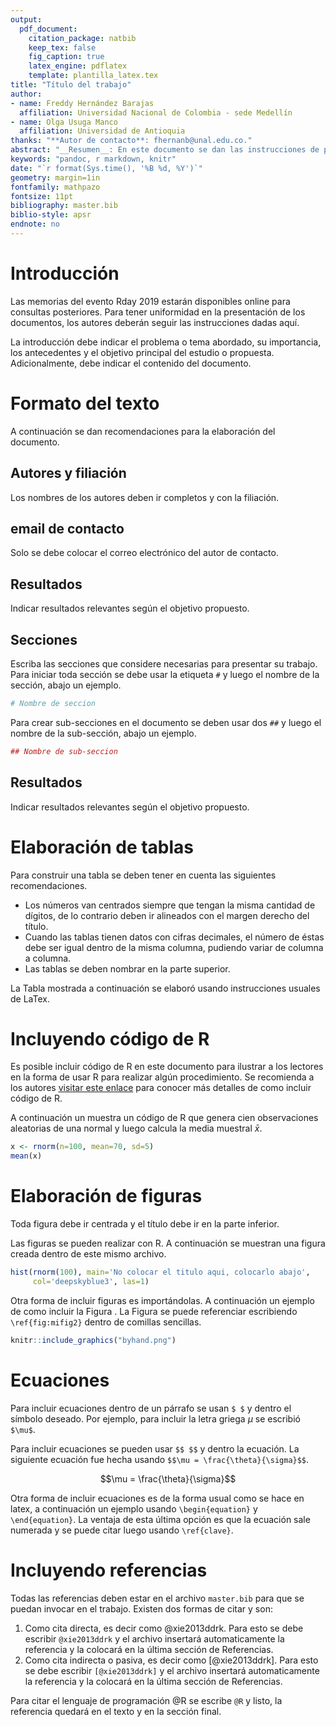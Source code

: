 ```yaml
---
output: 
  pdf_document:
    citation_package: natbib
    keep_tex: false
    fig_caption: true
    latex_engine: pdflatex
    template: plantilla_latex.tex
title: "Título del trabajo"
author:
- name: Freddy Hernández Barajas
  affiliation: Universidad Nacional de Colombia - sede Medellín
- name: Olga Usuga Manco
  affiliation: Universidad de Antioquia
thanks: "**Autor de contacto**: fhernanb@unal.edu.co."
abstract: "__Resumen__: En este documento se dan las instrucciones de presentación de trabajos para el Rday Medellín 2019. Este resumen debe contener i) el objetivo del trabajo; ii) el diseño metodológico usado en el trabajo; iii) hallazgos o principales resultados encontrados; y iv) las implicaciones prácticas. El resumen del trabajo debe tener máximo 250 palabras."
keywords: "pandoc, r markdown, knitr"
date: "`r format(Sys.time(), '%B %d, %Y')`"
geometry: margin=1in
fontfamily: mathpazo
fontsize: 11pt
bibliography: master.bib
biblio-style: apsr
endnote: no
---
```


# Introducción
Las memorias del evento Rday 2019 estarán disponibles online para consultas posteriores. Para tener uniformidad en la presentación de los documentos, los autores deberán seguir las instrucciones dadas aquí. \newline

La introducción debe indicar el problema o tema abordado, su importancia, los antecedentes y el objetivo principal del estudio o propuesta. Adicionalmente, debe indicar el contenido del documento.

# Formato del texto
A continuación se dan recomendaciones para la elaboración del documento.

## Autores y filiación
Los nombres de los autores deben ir completos y con la filiación.

## email de contacto
Solo se debe colocar el correo electrónico del autor de contacto.

## Resultados
Indicar resultados relevantes según el objetivo propuesto.

## Secciones
Escriba las secciones que considere necesarias para presentar su trabajo. Para iniciar toda sección se debe usar la etiqueta `#` y luego el nombre de la sección, abajo un ejemplo.

```r
# Nombre de seccion
```

Para crear sub-secciones en el documento se deben usar dos `##` y luego el nombre de la sub-sección, abajo un ejemplo.

```r
## Nombre de sub-seccion
```

## Resultados
Indicar resultados relevantes según el objetivo propuesto.

# Elaboración de tablas

Para construir una tabla se deben tener en cuenta las siguientes recomendaciones. 

- Los números van centrados siempre que tengan la misma cantidad de dígitos, de lo contrario deben ir alineados con el margen derecho del título.
- Cuando las tablas tienen datos con cifras decimales, el número de éstas debe ser igual dentro de la misma columna, pudiendo variar de columna a columna. 
- Las tablas se deben nombrar en la parte superior.

La Tabla \ref{tabla:sencilla} mostrada a continuación se elaboró usando instrucciones usuales de LaTex.

\begin{table}[htbp]
\begin{center}
\caption{Nombre de la tabla completo.}
\begin{tabular}{l|l} \hline
Pais & Ciudad \\ \hline
Espana & Madrid \\ 
Espana & Sevilla \\ 
Francia & Paris \\ \hline
\end{tabular}
\label{tabla:sencilla}
\end{center}
\end{table}

# Incluyendo código de R
Es posible incluir código de R en este documento para ilustrar a los lectores en la forma de usar R para realizar algún procedimiento. Se recomienda a los autores [visitar este enlace](https://bookdown.org/yihui/rmarkdown/r-code.html) para conocer más detalles de como incluir código de R. \newline

A continuación un muestra un código de R que genera cien observaciones aleatorias de una normal y luego calcula la media muestral $\bar{x}$.

```r
x <- rnorm(n=100, mean=70, sd=5)
mean(x)
```

# Elaboración de figuras
Toda figura debe ir centrada y el título debe ir en la parte inferior. \newline

Las figuras se pueden realizar con R. A continuación se muestran una figura creada dentro de este mismo archivo.

```r
hist(rnorm(100), main='No colocar el titulo aqui, colocarlo abajo',
     col='deepskyblue3', las=1)
```

Otra forma de incluir figuras es importándolas. A continuación un ejemplo de como incluir la Figura \ref{fig:mifig2}. La Figura \ref{fig:mifig2} se puede referenciar escribiendo `\ref{fig:mifig2}` dentro de comillas sencillas. 

```r
knitr::include_graphics("byhand.png")
```

# Ecuaciones
Para incluir ecuaciones dentro de un párrafo se usan `$ $` y dentro el símbolo deseado. Por ejemplo, para incluir la letra griega $\mu$ se escribió `$\mu$`. \newline 

Para incluir ecuaciones se pueden usar `$$ $$` y dentro la ecuación. La siguiente ecuación fue hecha usando `$$\mu = \frac{\theta}{\sigma}$$`.

$$\mu = \frac{\theta}{\sigma}$$
  
Otra forma de incluir ecuaciones es de la forma usual como se hace en latex, a continuación un ejemplo usando `\begin{equation}` y `\end{equation}`. La ventaja de esta última opción es que la ecuación \ref{energia} sale numerada y se puede citar luego usando `\ref{clave}`.

\begin{equation} \label{energia}
E = m c^2
\end{equation}

# Incluyendo referencias
Todas las referencias deben estar en el archivo `master.bib` para que se puedan invocar en el trabajo. Existen dos formas de citar y son:
  
1. Como cita directa, es decir como @xie2013ddrk. Para esto se debe escribir `@xie2013ddrk` y el archivo insertará automaticamente la referencia y la colocará en la última sección de Referencias.
2. Como cita indirecta o pasiva, es decir como [@xie2013ddrk]. Para esto se debe escribir `[@xie2013ddrk]` y el archivo insertará automaticamente la referencia y la colocará en la última sección de Referencias.

Para citar el lenguaje de programación @R se escribe `@R` y listo, la referencia quedará en el texto y en la sección final.



<!--
# References
\setlength{\parindent}{-0.2in}
\setlength{\leftskip}{0.2in}
\setlength{\parskip}{8pt}
\vspace*{-0.2in}
\noindent
-->
